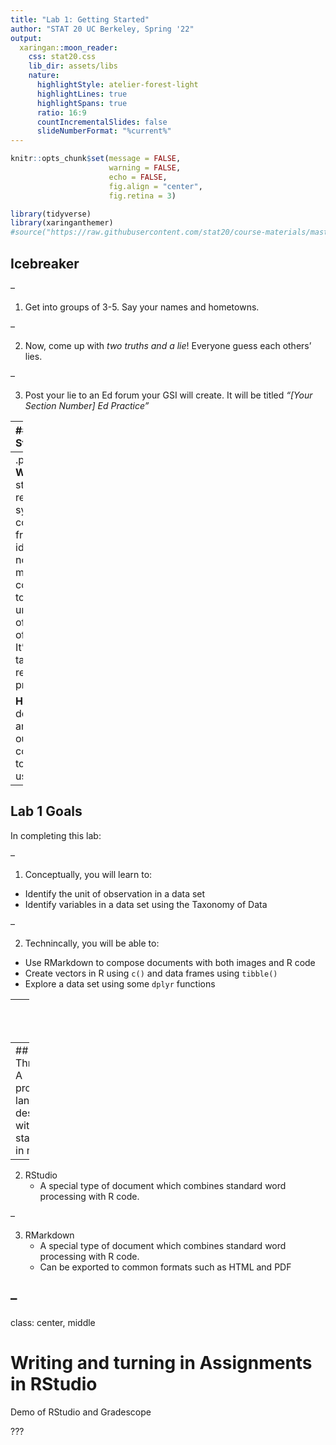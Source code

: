```yaml
---
title: "Lab 1: Getting Started"
author: "STAT 20 UC Berkeley, Spring '22"
output:
  xaringan::moon_reader:
    css: stat20.css
    lib_dir: assets/libs
    nature:
      highlightStyle: atelier-forest-light
      highlightLines: true
      highlightSpans: true
      ratio: 16:9
      countIncrementalSlides: false
      slideNumberFormat: "%current%"
---
```


```r
knitr::opts_chunk$set(message = FALSE,
                      warning = FALSE,
                      echo = FALSE,
                      fig.align = "center",
                      fig.retina = 3)

library(tidyverse)
library(xaringanthemer)
#source("https://raw.githubusercontent.com/stat20/course-materials/master/assets/stat20-style.r")
```

## Icebreaker

--

1. Get into groups of 3-5. Say your names and hometowns.

--

2. Now, come up with *two truths and a lie*! Everyone guess each others' lies.

--

3. Post your lie to an Ed forum your GSI will create. It will be titled *"[Your Section Number] Ed Practice"*

---
## What is Stat 20 Lab?

.pull-left[
**Who**: 30 students + GSI

**What**: applying the concepts from lecture by working with real data  

**When**: Monday, Wednesday, Thursday afternoons for 50 minutes  

**Where**: Evans Hall 342 
]

--
.pull-right[
**Why**: Doing statistics requires a synthesis of conceptual frameworks, ideas and notation from mathematics, computation tools, and an understanding of the context of the data. It's a complex task and it requires practice.  

**How**: When doing data analysis, for our computational tool we'll be using R.

--- 
## Lab 1 Goals

In completing this lab:

--

1.  Conceptually, you will learn to:

-   Identify the unit of observation in a data set
-   Identify variables in a data set using the Taxonomy of Data

--

2.  Technincally, you will be able to:

-   Use RMarkdown to compose documents with both images and R code
-   Create vectors in R using `c()` and data frames using `tibble()`
-   Explore a data set using some `dplyr` functions

---
class: center, middle

# Question One

---
## The Big Three
1.  R
    -   A programming language designed with statisticians in mind
--

2.  RStudio
    -   A special type of document which combines standard word processing with R code.
    
--

3.  RMarkdown
    -   A special type of document which combines standard word processing with R code.
    -   Can be exported to common formats such as HTML and PDF
    
--
---
class: center, middle

# Writing and turning in Assignments in RStudio

Demo of RStudio and Gradescope

???


